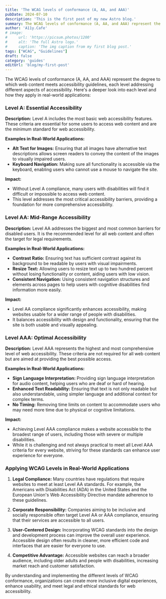 ```yaml
---
title: 'The WCAG levels of conformance (A, AA, and AAA)'
pubDate: 2024-07-10
description: 'This is the first post of my new Astro blog.'
summary: The WCAG levels of conformance (A, AA, and AAA) represent the degree to which web content meets accessibility guidelines, each level addressing different aspects of accessibility. Here's a deeper look into each level and how they apply in real-world applications
author: 'A11y.Cafe'
# image:
#     url: 'https://picsum.photos/1200'
#     alt: 'The full Astro logo.'
#     caption: 'The img caption from my first blog post.'
tags: ["WCAG", "Guidelines"]
draft: false
category: 'guides'
editUrl: 'blog/my-first-post'
---
```



The WCAG levels of conformance (A, AA, and AAA) represent the degree to which web content meets accessibility guidelines, each level addressing different aspects of accessibility. Here's a deeper look into each level and how they apply in real-world applications:

### Level A: Essential Accessibility

**Description:**
Level A includes the most basic web accessibility features. These criteria are essential for some users to access web content and are the minimum standard for web accessibility.

**Examples in Real-World Applications:**
- **Alt Text for Images:** Ensuring that all images have alternative text descriptions allows screen readers to convey the content of the images to visually impaired users.
- **Keyboard Navigation:** Making sure all functionality is accessible via the keyboard, enabling users who cannot use a mouse to navigate the site.

**Impact:**
- Without Level A compliance, many users with disabilities will find it difficult or impossible to access web content.
- This level addresses the most critical accessibility barriers, providing a foundation for more comprehensive accessibility.

### Level AA: Mid-Range Accessibility

**Description:**
Level AA addresses the biggest and most common barriers for disabled users. It is the recommended level for all web content and often the target for legal requirements.

**Examples in Real-World Applications:**
- **Contrast Ratio:** Ensuring text has sufficient contrast against its background to be readable by users with visual impairments.
- **Resize Text:** Allowing users to resize text up to two hundred percent without losing functionality or content, aiding users with low vision.
- **Consistent Navigation:** Using consistent navigation structures and elements across pages to help users with cognitive disabilities find information more easily.

**Impact:**
- Level AA compliance significantly enhances accessibility, making websites usable for a wider range of people with disabilities.
- It balances accessibility with design and functionality, ensuring that the site is both usable and visually appealing.

### Level AAA: Optimal Accessibility

**Description:**
Level AAA represents the highest and most comprehensive level of web accessibility. These criteria are not required for all web content but are aimed at providing the best possible access.

**Examples in Real-World Applications:**
- **Sign Language Interpretation:** Providing sign language interpretation for audio content, helping users who are deaf or hard of hearing.
- **Enhanced Text Readability:** Ensuring that text is not only readable but also understandable, using simpler language and additional context for complex terms.
- **No Timing:** Removing time limits on content to accommodate users who may need more time due to physical or cognitive limitations.

**Impact:**
- Achieving Level AAA compliance makes a website accessible to the broadest range of users, including those with severe or multiple disabilities.
- While it is challenging and not always practical to meet all Level AAA criteria for every website, striving for these standards can enhance user experience for everyone.

### Applying WCAG Levels in Real-World Applications

1. **Legal Compliance:** Many countries have regulations that require websites to meet at least Level AA standards. For example, the Americans with Disabilities Act (ADA) in the United States and the European Union's Web Accessibility Directive mandate adherence to these guidelines.
   
2. **Corporate Responsibility:** Companies aiming to be inclusive and socially responsible often target Level AA or AAA compliance, ensuring that their services are accessible to all users.

3. **User-Centered Design:** Incorporating WCAG standards into the design and development process can improve the overall user experience. Accessible design often results in cleaner, more efficient code and interfaces that are easier for everyone to use.

4. **Competitive Advantage:** Accessible websites can reach a broader audience, including older adults and people with disabilities, increasing market reach and customer satisfaction.

By understanding and implementing the different levels of WCAG conformance, organizations can create more inclusive digital experiences, enhance usability, and meet legal and ethical standards for web accessibility.